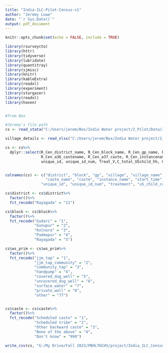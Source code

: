 ```yaml
---
title: "India-ILC-Pilot-Census-v1"
author: "Jeremy Lowe"
date: "`r Sys.Date()`"
output: pdf_document
---
```


```r
knitr::opts_chunk$set(echo = FALSE, include = TRUE)

```

```r

library(rsurveycto)
library(httr)
library(tidyverse)
library(lubridate)
library(quantitray)
library(sjmisc)
library(knitr)
library(kableExtra)
library(readxl)
library(experiment)
library(stargazer)
library(readxl)
library(haven)



```


```r

#from Box

#Jeremy's file path
cs <- read_stata("C:/Users/jerem/Box/India Water project/2_Pilot/Data/3_final/Final_HH_Odisha_consented_Full.dta")

village_details <- read_xlsx("C:/Users/jerem/Box/India Water project/2_Pilot/Data/5_lab data/India_ILC_Pilot_Rayagada_Village_Tracking.xlsx")

```

```r

cs <- cs%>%
  dplyr::select(R_Cen_district_name, R_Cen_block_name, R_Cen_gp_name, R_Cen_village_name, R_Cen_village_str, R_Cen_hamlet_name, R_Cen_saahi_name, R_Cen_enum_code, R_Cen_hh_code, R_Cen_hh_repeat_code, R_Cen_hh_code_format, R_Cen_resp_available, R_Cen_screen_u5child, R_Cen_screen_preg, R_Cen_visit_num, R_Cen_consent, R_Cen_a6_hhmember_age_1, R_Cen_a2_hhmember_count, R_Cen_num_adultsabove12, R_Cen_num_childbelow12, R_Cen_num_femaleabove12, R_Cen_a10_hhhead_gender, R_Cen_a9_read_write_1, R_Cen_a12_ws_prim, R_Cen_a12_ws_prim_77, R_Cen_a12_prim_source_oth, R_Cen_a13_water_sec_yn, R_Cen_a13_water_sec_yn_99, R_Cen_a13_water_sec_oth, R_Cen_a13_water_source_sec, R_Cen_a13_ws_sec_1, R_Cen_a13_ws_sec_3, R_Cen_a13_ws_sec_4, R_Cen_a13_ws_sec_8, R_Cen_a14_sec_source_reason, R_Cen_a14_sec_source_reason_1, R_Cen_a14_sec_source_reason_2, R_Cen_a14_sec_source_reason_3, R_Cen_a14_sec_source_reason_4, R_Cen_a14_sec_source_reason_5, R_Cen_a14_sec_source_reason_6, R_Cen_a14_sec_source_reason_7, R_Cen_a14_sec_source_reason__77, R_Cen_a14_sec_source_reason_999, R_Cen_sec_source_reason_oth, R_Cen_a15_water_sec_freq, R_Cen_a15_water_sec_freq_999, R_Cen_a15_water_sec_freq_oth, R_Cen_a16_water_treat, R_Cen_a16_water_treat_type, R_Cen_a16_water_treat_type_1,R_Cen_a16_water_treat_type_2,R_Cen_a16_water_treat_type_3, R_Cen_a16_water_treat_type_4, R_Cen_a16_water_treat_type__77, R_Cen_a16_water_treat_type_999, R_Cen_a16_water_treat_freq, R_Cen_a16_stored_treat_freq, R_Cen_a16_stored_treat, R_Cen_a17_water_source_kids, R_Cen_a17_water_treat_kids, R_Cen_a17_treat_kids_freq, R_Cen_water_treat_kids_type, R_Cen_water_treat_kids_type_1, R_Cen_water_treat_kids_type_2, R_Cen_water_treat_kids_type_3, R_Cen_water_treat_kids_type_4, R_Cen_water_treat_kids_type77, R_Cen_water_treat_kids_type99, R_Cen_a18_jjm_drinking, R_Cen_a18_reason_nodrink, R_Cen_a19_jjm_stored, R_Cen_a20_jjm_use, R_Cen_a20_jjm_use_1, R_Cen_a20_jjm_use_2, R_Cen_a20_jjm_use_3, R_Cen_a20_jjm_use_4, R_Cen_a20_jjm_use_5, R_Cen_a20_jjm_use_6, R_Cen_a20_jjm_use_7, R_Cen_a20_jjm_use__77, R_Cen_a20_jjm_use_999, R_Cen_pregnant_followup_count,
                R_Cen_a36_castename, R_Cen_a37_caste, R_Cen_instancename, R_Cen_starttime,
                unique_id, unique_id_num, Treat_V,C_total_U5child_hh, C_total_pregnant_hh, R_Cen_a33_ac, R_Cen_a33_bicycle, R_Cen_a33_bwtv, R_Cen_a33_car, R_Cen_a33_cart, R_Cen_a33_chair, R_Cen_a33_colourtv, R_Cen_a33_computer, R_Cen_a33_cotbed, R_Cen_a35_cattle, R_Cen_a35_goats, R_Cen_a35_sheep, R_Cen_a35_chicken, R_Cen_a35_poultry)


colnames(cs) <- c("district", "block", "gp", "village", "village_name", "hamlet", "saahi", "enum_id", "hh_id", "hh_id_repeat", "hh_id_formatted", "resp_available", "screen_u5_child","screen_preg", "visit_num", "consent", "resp_age", "hh_member_count", "hh_adults_above12", "hh_child_under12", "hh_female_above12", "hh_head_gender", "resp_literacy", "ws_prim", "ws_prim_other", "ws_prim_other_label", "ws_secondary", "ws_secondary_dk", "ws_secondary_other", "ws_secondary_type", "ws_secondary_jjm", "ws_secondary_community", "ws_secondary_handpump", "ws_secondary_privatewell", "ws_secondary_reason", "ws_secondary_reason_1", "ws_secondary_reason_2", "ws_secondary_reason_3", "ws_secondary_reason_4", "ws_secondary_reason_5", "ws_secondary_reason_6", "ws_secondary_reason_7", "ws_secondary_reason_other", "ws_secondary_reason_dk", "ws_secondary_reason_other_label", "ws_secondary_freq", "ws_secondary_freq_other", "ws_secondary_freq_other_label", "ws_treat", "ws_treat_type", "ws_treat_filter", "ws_treat_sedimentation", "ws_treat_boil", "ws_treat_chlorine", "ws_treat_other", "ws_treat_dk", "ws_treat_freq", "ws_stored_treat_freq", "ws_stored_treat", "ws_prim_child", "ws_treat_child", "ws_treat_freq_child", "ws_treat_type_child", "ws_treat_filter_child", "ws_treat_sed_child", "ws_treat_boil_child", "ws_treat_chlorine_child", "ws_treat_other_child", "ws_treat_dk_child", "jjm", "jjm_reason", "jjm_stored", "jjm_use", "jjm_use_cooking", "jjm_use_wash_utensils", "jjm_use_wash_chlothes", "jjm_use_clean", "jjm_use_bath", "jjm_use_animals", "jjm_use_agri", "jjm_use_other", "jjm_use_dk", "hh_pregnant_count",
                  "caste_name", "caste", "instance_name", "start_time",
                "unique_id", "unique_id_num", "treatment", "u5_child_count", "pregnant_count", "ac", "bicycle", "bw_tv", "car", "cart", "chair", "colour_tv", "computer", "cotbed", "cattle", "goats", "sheep", "chicken", "poultry")

```

```r

cs$district <- cs$district%>%
  factor()%>%
  fct_recode("Rayagada" = "11")

cs$block <- cs$block%>%
  factor()%>%
  fct_recode("Gudari" = "1",
             "Gunupur" = "2",
             "Kolnara" = "3",
             "Padmapur" = "4",
             "Rayagada" = "5")

cs$ws_prim <- cs$ws_prim%>%
  factor()%>%
  fct_recode("jjm_tap" = "1",
             "jjm_tap_community" = "2",
             "community_tap" = "3",
             "handpump" = "4",
             "covered_dug_well" = "5",
             "uncovered_dug_well" = "6",
             "surface_water" = "7",
             "private_well" = "8",
             "other" = "77")


cs$caste <- cs$caste%>%
  factor()%>%
  fct_recode("Scheduled caste" = "1",
             "Scheduled tribe" = "2",
             "Other backward caste" = "3",
             "None of the above" = "4",
             "Don't know" = "999")


```


```r


write_csv(cs, "G:/My Drive/Fall 2023/PBHLTH245/project/India_ILC_Census_Full.csv")


```



